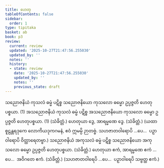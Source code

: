 ```yaml
---
title: ဟေတု
tableOfContents: false
sidebar:
  order: 1
type: tipitaka
basket: ab
book: p3
review:
  current: review
  updated: '2025-10-27T21:47:56.255030'
  updated_by: ''
  notes: ''
  history:
  - state: review
    date: '2025-10-27T21:47:56.255030'
    updated_by: ''
    notes: ''
    previous_state: draft
---
```



<ReviewStatus review={frontmatter.review} showDetails={true} />

<HypothesisAnnotation frontmatter={frontmatter} />

<DynamicBreadcrumb />

<Division number="10" book="p3" e="ch" v="39" p="371">

<Paragraph number="1720" book="p3">
သညောဇနိယံ ကုသလံ ဓမ္မံ ပဋိစ္စ သညောဇနိယော ကုသလော ဓမ္မော ဥပ္ပဇ္ဇတိ ဟေတုပစ္စယာ. (1)
</Paragraph>

<Paragraph number="1721" book="p3">
အသညောဇနိယံ ကုသလံ ဓမ္မံ ပဋိစ္စ အသညောဇနိယော ကုသလော ဓမ္မော ဥပ္ပဇ္ဇတိ ဟေတုပစ္စယာ. (1) (သံခိတ္တံ.)
</Paragraph>

</Division>
<Division number="11" book="p3" e="ch" v="39" p="371">

<Paragraph number="1722" book="p3">
ဟေတုယာ ဒွေ, အာရမ္မဏေ ဒွေ. (သံခိတ္တံ.)
</Paragraph>

<Paragraph number="1723" book="p3">
(ယထာ စူဠန္တရဒုကေ လောကိယဒုကဂမနံ, ဧဝံ ဣမမ္ပိ ဉာတဗ္ဗံ. သဟဇာတဝါရောပိ …ပေ…  ပဉှာဝါရောပိ ဝိတ္ထာရေတဗ္ဗာ.)
</Paragraph>

</Division>
<Division number="12" book="p3" e="ch" v="39" p="371">

<Paragraph number="1724" book="p3">
သညောဇနိယံ အကုသလံ ဓမ္မံ ပဋိစ္စ သညောဇနိယော အကုသလော ဓမ္မော ဥပ္ပဇ္ဇတိ ဟေတုပစ္စယာ. (သံခိတ္တံ.)
</Paragraph>

</Division>
<Division number="13" book="p3" e="ch" v="39" p="371">

<Paragraph number="1725" book="p3">
ဟေတုယာ ဧကံ, အာရမ္မဏေ ဧကံ …ပေ…  အဝိဂတေ ဧကံ. (သံခိတ္တံ.)
</Paragraph>

<Paragraph number="1726" book="p3">
(သဟဇာတဝါရေပိ …ပေ…  ပဉှာဝါရေပိ သဗ္ဗတ္ထ ဧကံ.)
</Paragraph>
</Division>